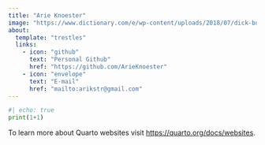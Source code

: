 ```yaml
---
title: "Arie Knoester"
image: "https://www.dictionary.com/e/wp-content/uploads/2018/07/dick-butt-300x300.jpg"
about:
  template: "trestles"
  links:
    - icon: "github"
      text: "Personal Github"
      href: "https://github.com/ArieKnoester"
    - icon: "envelope"
      text: "E-mail"
      href: "mailto:arikstr@gmail.com"
---
```


```python
#| echo: true
print(1+1)
```


To learn more about Quarto websites visit <https://quarto.org/docs/websites>.
